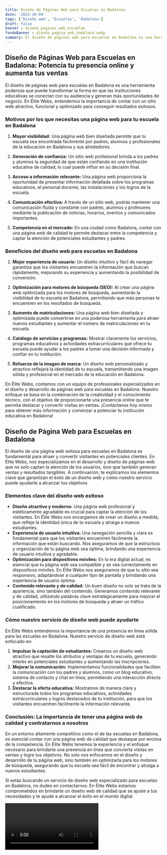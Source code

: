 ```yaml
---
title: Diseño de Páginas Web para Escuelas en Badalona
date: '2023-10-04'
tags: ['Diseño web', 'Escuelas', 'Badalona']
draft: false
banner : diseño_paginas_web_escuelas
fondoBanner : diseño_pagina_web_badalona.webp
summary: El diseño de páginas web para escuelas en Badalona es una herramienta poderosa que puede transformar la forma en que las instituciones educativas se conectan con su audiencia y generan más oportunidades de negocio. En Élite Webs, entendemos la importancia de contar con un sitio web atractivo, funcional y optimizado para conseguir resultados exitosos.
---
```


## Diseño de Páginas Web para Escuelas en Badalona: Potencia tu presencia online y aumenta tus ventas

El diseño de páginas web para escuelas en Badalona es una herramienta poderosa que puede transformar la forma en que las instituciones educativas se conectan con su audiencia y generan más oportunidades de negocio. En Élite Webs, entendemos la importancia de contar con un sitio web atractivo, funcional y optimizado para conseguir resultados exitosos.

### Motivos por los que necesitas una página web para tu escuela en Badalona

1. **Mayor visibilidad:** Una página web bien diseñada permite que tu escuela sea encontrada fácilmente por padres, alumnos y profesionales de la educación en Badalona y sus alrededores.

2. **Generación de confianza:** Un sitio web profesional brinda a los padres y alumnos la seguridad de que están confiando en una institución educativa de calidad, lo cual puede influir en su decisión final.

3. **Acceso a información relevante:** Una página web proporciona la oportunidad de presentar información detallada sobre los programas educativos, el personal docente, las instalaciones y los logros de la escuela.

4. **Comunicación efectiva:** A través de un sitio web, podrás mantener una comunicación fluida y constante con padres, alumnos y profesores mediante la publicación de noticias, horarios, eventos y comunicados importantes.

5. **Competencia en el mercado:** En una ciudad como Badalona, contar con una página web de calidad te permite destacar entre la competencia y captar la atención de potenciales estudiantes y padres.

### Beneficios del diseño web para escuelas en Badalona

1. **Mejor experiencia de usuario:** Un diseño intuitivo y fácil de navegar garantiza que los visitantes encuentren la información que buscan rápidamente, mejorando su experiencia y aumentando la posibilidad de conversión.

2. **Optimización para motores de búsqueda (SEO):** Al crear una página web optimizada para los motores de búsqueda, aumentarás la visibilidad de tu escuela en Badalona, permitiendo que más personas te encuentren en los resultados de búsqueda.

3. **Aumento de matriculaciones:** Una página web bien diseñada y optimizada puede convertirse en una poderosa herramienta para atraer nuevos estudiantes y aumentar el número de matriculaciones en tu escuela.

4. **Catálogo de servicios y programas:** Mostrar claramente los servicios, programas educativos y actividades extracurriculares que ofrece tu escuela puede ayudar a los padres a tomar una decisión informada y confiar en tu institución.

5. **Refuerzo de la imagen de marca:** Un diseño web personalizado y atractivo reflejará la identidad de tu escuela, transmitiendo una imagen sólida y profesional en el mercado de la educación en Badalona.

En Élite Webs, contamos con un equipo de profesionales especializados en el diseño y desarrollo de páginas web para escuelas en Badalona. Nuestro enfoque se basa en la combinación de la creatividad y el conocimiento técnico, con el objetivo de proporcionarte una presencia online que te permita destacar y convertir visitas en ventas. ¡Contáctanos hoy mismo para obtener más información y comenzar a potenciar tu institución educativa en Badalona!

<GifSeo />

<Cta />

## Diseño de Página Web para Escuelas en Badalona

El diseño de una página web exitosa para escuelas en Badalona es fundamental para atraer y convertir visitantes en potenciales clientes. En Élite Webs, nos especializamos en el desarrollo y diseño de páginas web que no solo captan la atención de los usuarios, sino que también generan ventas y resultados tangibles. A continuación, te explicamos los elementos clave que garantizan el éxito de un diseño web y cómo nuestro servicio puede ayudarte a alcanzar tus objetivos.

### Elementos clave del diseño web exitoso
- **Diseño atractivo y moderno:** Una página web profesional y estéticamente agradable es crucial para captar la atención de los visitantes. En Élite Webs nos encargamos de crear un diseño a medida, que refleje la identidad única de tu escuela y atraiga a nuevos estudiantes.
- **Experiencia de usuario intuitiva:** Una navegación sencilla y clara es fundamental para que los visitantes encuentren fácilmente la información que están buscando. Nos aseguramos de que la estructura y organización de tu página web sea óptima, brindando una experiencia de usuario intuitiva y agradable.
- **Optimización para dispositivos móviles:** En la era digital actual, es esencial que tu página web sea compatible y se vea correctamente en dispositivos móviles. En Élite Webs nos aseguramos de que tu sitio sea responsivo, adaptándose a cualquier tipo de pantalla y brindando una experiencia de usuario óptima.
- **Contenido relevante y de calidad:** Un buen diseño no solo se trata de la apariencia, sino también del contenido. Generamos contenido relevante y de calidad, utilizando palabras clave estratégicamente para mejorar el posicionamiento en los motores de búsqueda y atraer un tráfico cualificado.

### Cómo nuestro servicio de diseño web puede ayudarte
En Élite Webs entendemos la importancia de una presencia en línea sólida para las escuelas en Badalona. Nuestro servicio de diseño web está enfocado en:

1. **Impulsar la captación de estudiantes:** Creamos un diseño web atractivo que resalte los atributos y ventajas de tu escuela, generando interés en potenciales estudiantes y aumentando las inscripciones.
2. **Mejorar la comunicación:** Implementamos funcionalidades que faciliten la comunicación con los padres y alumnos, como un blog educativo, sistema de contacto y chat en línea, permitiendo una interacción directa y efectiva.
3. **Destacar la oferta educativa:** Mostramos de manera clara y estructurada todos los programas educativos, actividades extracurriculares y logros destacados de tu institución, para que los visitantes encuentren fácilmente la información relevante.

### Conclusión: La importancia de tener una página web de calidad y contratarnos a nosotros
En un entorno altamente competitivo como el de las escuelas en Badalona, es esencial contar con una página web de calidad que destaque por encima de la competencia. En Élite Webs tenemos la experiencia y el enfoque necesario para brindarte una presencia en línea que convierta visitas en ventas y logre tus objetivos. No solo nos enfocamos en el diseño y desarrollo de tu página web, sino también en optimizarla para los motores de búsqueda, asegurando que tu escuela sea fácil de encontrar y atraiga a nuevos estudiantes.

Si estás buscando un servicio de diseño web especializado para escuelas en Badalona, no dudes en contactarnos. En Élite Webs estamos comprometidos en brindarte un diseño web de calidad que se ajuste a tus necesidades y te ayude a alcanzar el éxito en el mundo digital.

<Video />

<CtaBot job='Escuelas' city='Badalona'/>

<Gmaps query='Badalona+españa+maps' />